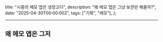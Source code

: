   title: "시중의 메모 앱은 냉장고다",
  description: "왜 메모 앱은 그냥 보관만 해줄까?",
  date: "2025-04-30T00:00:00Z",
  tags: ["기획", "메모"],
};

---

## 왜 메모 앱은 그저